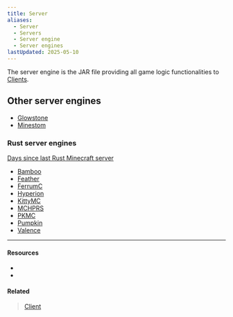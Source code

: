 ```yaml
---
title: Server
aliases:
  - Server
  - Servers
  - Server engine
  - Server engines
lastUpdated: 2025-05-10
---
```



The server engine is the JAR file providing all game logic functionalities to [Clients](/client).

## Other server engines
- [Glowstone](https://glowstone.net)
- [Minestom](https://minestom.net)

### Rust server engines
[Days since last Rust Minecraft server](https://dayssincelastrustmcserver.com)

- [Bamboo](https://github.com/macmv/bamboo)
- [Feather](https://github.com/feather-rs/feather)
- [FerrumC](https://github.com/ferrumc-rs/ferrumc)
- [Hyperion](https://hyperion.rs)
- [KittyMC](https://github.com/Kek5chen/kittymc)
- [MCHPRS](https://github.com/MCHPR/MCHPRS)
- [PKMC](https://github.com/Vulae/pkmc)
- [Pumpkin](/pumpkin)
- [Valence](https://valence.rs)

---

#### Resources

<Yb src="https://youtube.com/embed/meup98Okxwk" />

- <Wiki src="https://minecraft.wiki/w/Server.jar" />
- <Wiki src="https://minecraft.wiki/w/Protocol?oldid=2772350" name="Protocol" />

#### Related

> [Client](/client)